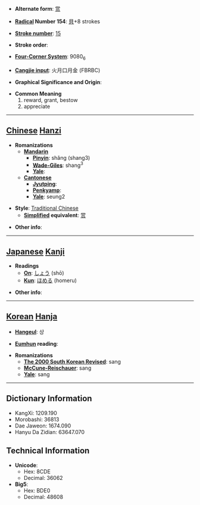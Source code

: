 * '''Alternate form''': [[赏]]

* '''[[Wiktionary:Chinese radical index| Radical]] Number 154''': [[Wiktionary:Chinese radical index 貝|貝]]+8 strokes

* '''[[Wiktionary:Chinese total strokes index|Stroke number]]''': [[Wiktionary:Chinese total strokes index 15|15]]

* '''Stroke order''': 

* '''[[Wiktionary:Chinese four corner index|Four-Corner System]]''': 9080<sub>6</sub>

* '''[[Wiktionary:Chinese Cangjie index|Cangjie input]]''': 火月口月金 (FBRBC)

* '''Graphical Significance and Origin''': 

* '''Common Meaning'''
*#reward, grant, bestow
*# appreciate


----

== [[Chinese]] [[Hanzi]] ==

* '''Romanizations'''
** '''[[Mandarin]]'''
*** '''[[Pinyin]]''': shǎng (shang3)
*** '''[[Wade-Giles]]''': shang<sup>3</sup>
*** '''[[Yale]]''': 
** '''[[Cantonese]]'''
*** '''[[Jyutping]]''':
*** '''[[Penkyamp]]''': 
*** '''[[Yale]]''': seung2

* '''Style''': [[Traditional Chinese]] 
** '''[[Simplified Chinese|Simplified]] equivalent''': [[赏]]

* '''Other info''': 

----

== [[Japanese]] [[Kanji]] ==

* '''Readings'''
** '''[[On]]''': [[しょう]] (shō)
** '''[[Kun]]''': [[ほめる]] (homeru)

* '''Other info''':  

----

== [[Korean]] [[Hanja]] ==

* '''[[Hangeul]]''': 상

* '''[[Eumhun]] reading''': 

* '''Romanizations'''
** '''[[The 2000 South Korean Revised Romanization|The 2000 South Korean Revised]]''': sang
** '''[[McCune-Reischauer]]''': sang
** '''[[Yale]]''': sang

----

== Dictionary Information ==

* KangXi: 1209.190
* Morobashi: 36813
* Dae Jaweon: 1674.090
* Hanyu Da Zidian: 63647.070

== Technical Information ==

* '''Unicode''':
** Hex: 8CDE
** Decimal: 36062
* '''Big5''':
** Hex: BDE0
** Decimal: 48608